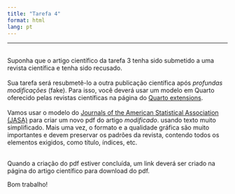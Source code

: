 ```yaml
---
title: "Tarefa 4"
format: html
lang: pt
---
```


---
<br>
Suponha que o artigo científico da tarefa 3 tenha sido submetido a uma revista científica e tenha sido recusado.  
<br>
Sua tarefa será resubmetê-lo a outra publicação científica após *profundas modificações* (fake). Para isso, você deverá usar um modelo em Quarto oferecido pelas revistas científicas na página do [Quarto extensions](https://quarto.org/docs/extensions/listing-journals.html).  
<br>
Vamos usar o modelo do [Journals of the American Statistical Association (JASA)](https://github.com/quarto-journals/jasa) para criar um novo pdf do artigo *modificado*. 
usando texto muito simplificado. Mais uma vez, o formato e a qualidade gráfica são muito importantes e devem preservar os padrões da revista, contendo todos os elementos exigidos, como título, índices, etc.  

<br>
Quando a criação do pdf estiver concluída, um link deverá ser criado na página do artigo científico para download do pdf.

Bom trabalho!
